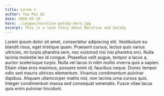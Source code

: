 ```yaml
---
title: Lorem 1 
author: Tea Pei Qi 
date: 2020-05-10
hero: ./images/narative-gatsby-hero.jpg
excerpt: This is a love story about Narative and Gatsby
---
```


Lorem ipsum dolor sit amet, consectetur adipiscing elit. Vestibulum eu blandit risus, eget tristique quam. Praesent cursus, lectus quis varius ultricies, mi turpis pharetra sem, nec euismod nisi nisi pharetra orci. Nulla lacinia molestie leo id congue. Phasellus velit augue, tempor a lacus a, auctor scelerisque turpis. Nulla vel lacus in nibh mollis viverra quis a sapien. Etiam vitae eros maximus, posuere enim id, faucibus neque. Donec tempor odio sed mauris ultrices elementum. Vivamus condimentum pulvinar dapibus. Aliquam ullamcorper mattis nisl, non lacinia urna cursus quis. Integer condimentum massa sed consequat venenatis. Fusce vitae lacus quis enim pulvinar tincidunt.
